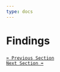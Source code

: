 ```yaml
---
type: docs
---
```


# Findings
###

[``⬅️ Previous Section``](/docs/thesis/methodology) <br/>
[``Next Section ➡️``](/docs/thesis/changing-perspectives)